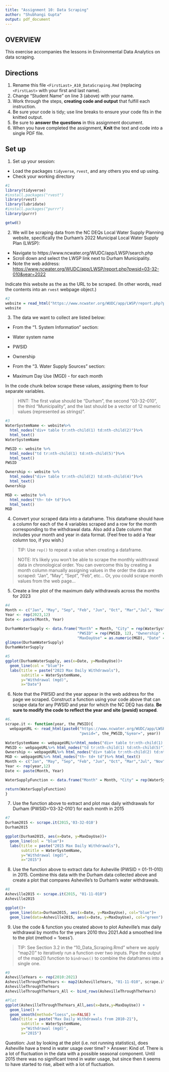 ```yaml
---
title: "Assignment 10: Data Scraping"
author: "Shubhangi Gupta"
output: pdf_document
---
```


## OVERVIEW

This exercise accompanies the lessons in Environmental Data Analytics on data scraping. 

## Directions
1. Rename this file `<FirstLast>_A10_DataScraping.Rmd` (replacing `<FirstLast>` with your first and last name).
2. Change "Student Name" on line 3 (above) with your name.
3. Work through the steps, **creating code and output** that fulfill each instruction.
4. Be sure your code is tidy; use line breaks to ensure your code fits in the knitted output.
5. Be sure to **answer the questions** in this assignment document.
6. When you have completed the assignment, **Knit** the text and code into a single PDF file.


## Set up 
1. Set up your session:

* Load the packages `tidyverse`, `rvest`, and any others you end up using.
* Check your working directory

```r
#1 
library(tidyverse)
#install.packages("rvest")
library(rvest)
library(lubridate)
#install.packages("purrr")
library(purrr)

getwd()
```

2. We will be scraping data from the NC DEQs Local Water Supply Planning website, specifically the Durham's 2022 Municipal Local Water Supply Plan (LWSP): 
 * Navigate to https://www.ncwater.org/WUDC/app/LWSP/search.php
 * Scroll down and select the LWSP link next to Durham Municipality. 
 * Note the web address: <https://www.ncwater.org/WUDC/app/LWSP/report.php?pwsid=03-32-010&year=2022>
 
Indicate this website as the as the URL to be scraped. (In other words, read the contents into an `rvest` webpage object.)

```r
#2 
website = read_html("https://www.ncwater.org/WUDC/app/LWSP/report.php?pwsid=03-32-010&year=2023")
website
```

3. The data we want to collect are listed below:

* From the "1. System Information" section:
 * Water system name
 * PWSID
 * Ownership
 
* From the "3. Water Supply Sources" section:
 * Maximum Day Use (MGD) - for each month

In the code chunk below scrape these values, assigning them to four separate variables.

>HINT: The first value should be "Durham", the second "03-32-010", the third "Municipality", and the last should be a vector of 12 numeric values (represented as strings)".

```r
#3 
WaterSystemName <- website%>%
  html_nodes("div+ table tr:nth-child(1) td:nth-child(2)")%>%
  html_text()
WaterSystemName

PWSID <- website %>%
  html_nodes("td tr:nth-child(1) td:nth-child(5)")%>%
  html_text()
PWSID

Ownership <- website %>%
  html_nodes("div+ table tr:nth-child(2) td:nth-child(4)")%>%
  html_text()
Ownership

MGD <- website %>%
  html_nodes("th~ td+ td")%>%
  html_text()
MGD
```


4. Convert your scraped data into a dataframe. This dataframe should have a column for each of the 4 variables scraped and a row for the month corresponding to the withdrawal data. Also add a Date column that includes your month and year in data format. (Feel free to add a Year column too, if you wish.)

>TIP: Use `rep()` to repeat a value when creating a dataframe.

>NOTE: It's likely you won't be able to scrape the monthly widthrawal data in chronological order. You can overcome this by creating a month column manually assigning values in the order the data are scraped: "Jan", "May", "Sept", "Feb", etc... Or, you could scrape month values from the web page...

5. Create a line plot of the maximum daily withdrawals across the months for 2023

```r
#4 
Month <- c("Jan", "May", "Sep", "Feb", "Jun", "Oct", "Mar","Jul", "Nov", "Apr", "Aug", "Dec")
Year <- rep(2023,12)
Date <- paste(Month, Year)

DurhamWaterSupply <- data.frame("Month" = Month, "City" = rep(WaterSystemName, 12), 
                                "PWSID" = rep(PWSID, 12), "Ownership" = rep(Ownership, 12), 
                                "MaxDayUse" = as.numeric(MGD), "Date" = my(Date))
glimpse(DurhamWaterSupply)
DurhamWaterSupply

#5 
ggplot(DurhamWaterSupply, aes(x=Date, y=MaxDayUse))+
  geom_line(col = "blue")+
  labs(title = paste("2023 Max Daily Withdrawals"),
       subtitle = WaterSystemName,
       y="Withdrawal (mgd)",
       x="Date")
```

6. Note that the PWSID and the year appear in the web address for the page we scraped. Construct a function using your code above that can scrape data for any PWSID and year for which the NC DEQ has data. **Be sure to modify the code to reflect the year and site (pwsid) scraped**.

```r
#6. 
scrape.it <- function(year, the_PWSID){
  webpageURL <- read_html(paste0("https://www.ncwater.org/WUDC/app/LWSP/report.php?", 
                                 "pwsid=", the_PWSID,"&year=", year)) 
  
WaterSystemName <- webpageURL%>%html_nodes("div+ table tr:nth-child(1) td:nth-child(2)")%>% html_text()
PWSID <- webpageURL%>% html_nodes("td tr:nth-child(1) td:nth-child(5)")%>% html_text()
Ownership <- webpageURL%>% html_nodes("div+ table tr:nth-child(2) td:nth-child(4)")%>% html_text()
MGD <- webpageURL%>% html_nodes("th~ td+ td")%>% html_text()
Month <- c("Jan", "May", "Sep", "Feb", "Jun", "Oct", "Mar","Jul", "Nov", "Apr", "Aug", "Dec")
Year <- rep(year,12)
Date <- paste(Month, Year)

WaterSupplyFunction <- data.frame("Month" = Month, "City" = rep(WaterSystemName, 12), "PWSID" = rep(PWSID, 12), "Ownership" = rep(Ownership, 12), "MaxDayUse" = as.numeric(MGD), "Date" = my(Date))

return(WaterSupplyFunction)
}
```



7. Use the function above to extract and plot max daily withdrawals for Durham (PWSID='03-32-010') for each month in 2015

```r
#7 
Durham2015 <- scrape.it(2015,'03-32-010')
Durham2015

ggplot(Durham2015, aes(x=Date, y=MaxDayUse))+
  geom_line(col = "blue")+
  labs(title = paste("2015 Max Daily Withdrawals"),
       subtitle = WaterSystemName,
       y="Withdrawal (mgd)",
       x="2015")
```

8. Use the function above to extract data for Asheville (PWSID = 01-11-010) in 2015. Combine this data with the Durham data collected above and create a plot that compares Asheville's to Durham's water withdrawals.

```r
#8 
Asheville2015 <- scrape.it(2015, "01-11-010")
Asheville2015

ggplot()+
  geom_line(data=Durham2015, aes(x=Date, y=MaxDayUse), col="blue")+
  geom_line(data=Asheville2015, aes(x=Date, y=MaxDayUse), col="green")
```


9. Use the code & function you created above to plot Asheville's max daily withdrawal by months for the years 2010 thru 2021.Add a smoothed line to the plot (method = 'loess').

> TIP: See Section 3.2 in the "10_Data_Scraping.Rmd" where we apply "map2()" to iteratively run a function over two inputs. Pipe the output of the map2() function to `bindrows()` to combine the dataframes into a single one. 

```r
#9 
AshevilleYears <- rep(2010:2021)
AshevilleThroughTheYears <- map2(AshevilleYears, "01-11-010", scrape.it )
AshevilleThroughTheYears
AshevilleThroughTheYears_All <- bind_rows(AshevilleThroughTheYears)

#Plot
ggplot(AshevilleThroughTheYears_All,aes(x=Date,y=MaxDayUse)) + 
  geom_line() + 
  geom_smooth(method="loess",se=FALSE) +
  labs(title = paste("Max Daily Withdrawals from 2010-21"),
       subtitle = WaterSystemName,
       y="Withdrawal (mgd)",
       x="2015")

```

Question: Just by looking at the plot (i.e. not running statistics), does Asheville have a trend in water usage over time?
> Answer: Kind of. There is a lot of fluctuation in the data with a possible seasonal component. Until 2015 there was no significant trend in water usage, but since then it seems to have started to rise, albeit with a lot of fluctuation.
